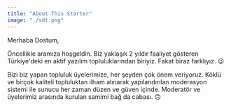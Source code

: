 ```yaml
---
title: "About This Starter"
image: "./sdt.png"
---
```



Merhaba Dostum,

Öncellikle aramıza hoşgeldin. Biz yaklaşık 2 yıldır faaliyet gösteren Türkiye'deki en aktif yazılım topluluklarından biriyiz. Fakat biraz farklıyız. 😉

Bizi biz yapan topluluk üyelerimize, her şeyden çok önem veriyoruz. Köklü ve birçok kaliteli topluluktan ilham alınarak yapılandırılan moderasyon sistemi ile sunucu her zaman düzen ve güven içinde. Moderatör ve üyelerimiz arasında kurulan samimi bağ da cabası. 🙃